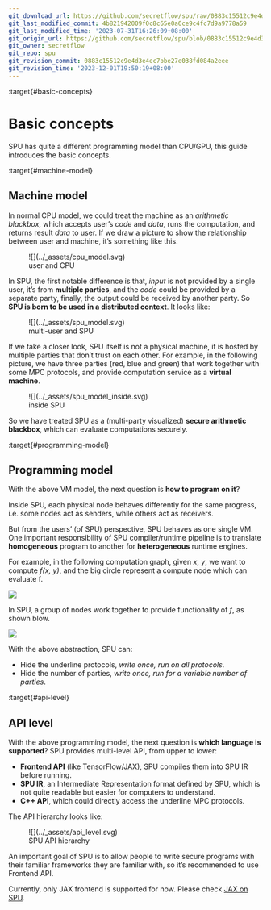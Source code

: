 ```yaml
---
git_download_url: https://github.com/secretflow/spu/raw/0883c15512c9e4d3e4ec7bbe27e038fd084a2eee/docs/development/basic_concepts.rst
git_last_modified_commit: 4b821942009f0c8c65e0a6ce9c4fc7d9a9778a59
git_last_modified_time: '2023-07-31T16:26:09+08:00'
git_origin_url: https://github.com/secretflow/spu/blob/0883c15512c9e4d3e4ec7bbe27e038fd084a2eee/docs/development/basic_concepts.rst
git_owner: secretflow
git_repo: spu
git_revision_commit: 0883c15512c9e4d3e4ec7bbe27e038fd084a2eee
git_revision_time: '2023-12-01T19:50:19+08:00'
---
```


:target{#basic-concepts}

# Basic concepts

SPU has quite a different programming model than CPU/GPU, this guide introduces the basic concepts.

:target{#machine-model}

## Machine model

In normal CPU model, we could treat the machine as an <em>arithmetic blackbox</em>, which accepts user’s <em>code</em> and <em>data</em>, runs the computation, and returns result <em>data</em> to user. If we draw a picture to show the relationship between user and machine, it’s something like this.

<figure id="id1">
  ![](../_assets/cpu_model.svg)

  <figcaption>
    user and CPU
  </figcaption>
</figure>

In SPU, the first notable difference is that, <em>input</em> is not provided by a single user, it’s from <strong>multiple parties</strong>, and the <em>code</em> could be provided by a separate party, finally, the output could be received by another party. So <strong>SPU is born to be used in a distributed context</strong>. It looks like:

<figure id="id2">
  ![](../_assets/spu_model.svg)

  <figcaption>
    multi-user and SPU
  </figcaption>
</figure>

If we take a closer look, SPU itself is not a physical machine, it is hosted by multiple parties that don’t trust on each other. For example, in the following picture, we have three parties (red, blue and green) that work together with some MPC protocols, and provide computation service as a <strong>virtual machine</strong>.

<figure id="id3">
  ![](../_assets/spu_model_inside.svg)

  <figcaption>
    inside SPU
  </figcaption>
</figure>

So we have treated SPU as a (multi-party visualized) <strong>secure arithmetic blackbox</strong>, which can evaluate computations securely.

:target{#programming-model}

## Programming model

With the above VM model, the next question is <strong>how to program on it</strong>?

Inside SPU, each physical node behaves differently for the same progress, i.e. some nodes act as senders, while others act as receivers.

But from the users’ (of SPU) perspective, SPU behaves as one single VM. One important responsibility of SPU compiler/runtime pipeline is to translate <strong>homogeneous</strong> program to another for <strong>heterogeneous</strong> runtime engines.

For example, in the following computation graph, given <cite>x</cite>, <cite>y</cite>, we want to compute <cite>f(x, y)</cite>, and the big circle represent a compute node which can evaluate f.

![](../_assets/physical_eval.svg)

In SPU, a group of nodes work together to provide functionality of <cite>f</cite>, as shown blow.

![](../_assets/virtual_eval.svg)

With the above abstraction, SPU can:

- Hide the underline protocols, <em>write once, run on all protocols</em>.
- Hide the number of parties, <em>write once, run for a variable number of parties</em>.

:target{#api-level}

## API level

With the above programming model, the next question is <strong>which language is supported</strong>? SPU provides multi-level API, from upper to lower:

- <strong>Frontend API</strong> (like TensorFlow/JAX), SPU compiles them into SPU IR before running.
- <strong>SPU IR</strong>, an Intermediate Representation format defined by SPU, which is not quite readable but easier for computers to understand.
- <strong>C++ API</strong>, which could directly access the underline MPC protocols.

The API hierarchy looks like:

<figure id="id4">
  ![](../_assets/api_level.svg)

  <figcaption>
    SPU API hierarchy
  </figcaption>
</figure>

<Container type="important">
  An important goal of SPU is to allow people to write secure programs with their familiar frameworks they are familiar with, so it’s recommended to use Frontend API.

  Currently, only JAX frontend is supported for now. Please check [<span>JAX on SPU</span>](../tutorials/quick_start.mdx).
</Container>
